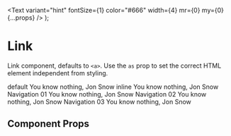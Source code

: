 
<Meta title="Components/Link" component={Link} />

  <Text
    variant="hint"
    fontSize={1}
    color="#666"
    width={4}
    mr={0}
    my={0}
    {...props}
  />
);

# Link

Link component, defaults to `<a>`. Use the `as` prop to set the correct HTML element independent from styling.

<Preview withToolbar>
  <Story name="link">
    <Flex flexDirection="column">
      <Flex alignItems="baseline">
        <Variant>default</Variant>
        <Link href='#!' variant="default">You know nothing, Jon Snow</Link>
      </Flex>
      <Flex alignItems="baseline">
        <Variant>inline</Variant>
        <Link href='#!' variant="inline">You know nothing, Jon Snow</Link>
      </Flex>
      <Flex alignItems="baseline">
        <Variant>Navigation 01</Variant>
        <Link href='#!' variant="nav1">You know nothing, Jon Snow</Link>
      </Flex>
      <Flex alignItems="baseline">
        <Variant>Navigation 02</Variant>
        <Link href='#!' variant="nav2">You know nothing, Jon Snow</Link>
      </Flex>
      <Flex alignItems="baseline">
        <Variant>Navigation 03</Variant>
        <Link href='#!' variant="nav3">You know nothing, Jon Snow</Link>
      </Flex>
    </Flex>
  </Story>
</Preview>

## Component Props

<Props of={Link} />